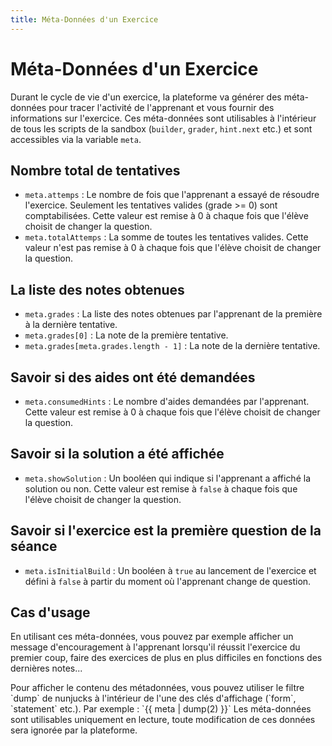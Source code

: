 ```yaml
---
title: Méta-Données d'un Exercice
---
```



# Méta-Données d'un Exercice

Durant le cycle de vie d'un exercice, la plateforme va générer des méta-données pour tracer l'activité de l'apprenant et vous fournir des informations sur l'exercice.
Ces méta-données sont utilisables à l'intérieur de tous les scripts de la sandbox (`builder`, `grader`, `hint.next` etc.) et sont accessibles via la variable `meta`.

## Nombre total de tentatives

- `meta.attemps` : Le nombre de fois que l'apprenant a essayé de résoudre l'exercice. Seulement les tentatives valides (grade >= 0) sont comptabilisées. Cette valeur est remise à 0 à chaque fois que l'élève choisit de changer la question.
- `meta.totalAttemps` : La somme de toutes les tentatives valides. Cette valeur n'est pas remise à 0 à chaque fois que l'élève choisit de changer la question.

## La liste des notes obtenues

- `meta.grades` : La liste des notes obtenues par l'apprenant de la première à la dernière tentative.
- `meta.grades[0]` : La note de la première tentative.
- `meta.grades[meta.grades.length - 1]` : La note de la dernière tentative.

## Savoir si des aides ont été demandées

- `meta.consumedHints` : Le nombre d'aides demandées par l'apprenant. Cette valeur est remise à 0 à chaque fois que l'élève choisit de changer la question.

## Savoir si la solution a été affichée

- `meta.showSolution` : Un booléen qui indique si l'apprenant a affiché la solution ou non. Cette valeur est remise à `false` à chaque fois que l'élève choisit de changer la question.

## Savoir si l'exercice est la première question de la séance

- `meta.isInitialBuild` : Un booléen à `true` au lancement de l'exercice et défini à `false` à partir du moment où l'apprenant change de question.

## Cas d'usage

En utilisant ces méta-données, vous pouvez par exemple afficher un message d'encouragement à l'apprenant lorsqu'il réussit l'exercice du premier coup, faire des exercices de plus en plus difficiles en fonctions des dernières notes...

<Callout type="info">
Pour afficher le contenu des métadonnées, vous pouvez utiliser le filtre `dump` de nunjucks à l'intérieur de l'une des clés d'affichage (`form`, `statement` etc.). Par exemple : `{{ meta | dump(2) }}`
</Callout>

<Callout type="warning">
  Les méta-données sont utilisables uniquement en lecture, toute modification de ces données sera ignorée par la
  plateforme.
</Callout>
